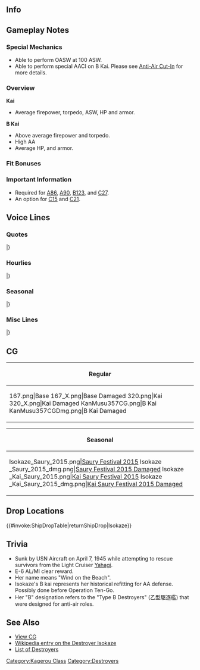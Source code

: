 ==Info==
{{KanmusuInfo|ID=167}}
{{KanmusuInfo|ID=167a}}
{{KanmusuInfo|ID=357}}

==Gameplay Notes==
===Special Mechanics===
* Able to perform OASW at 100 ASW.
* Able to perform special AACI on B Kai. Please see [[Anti-Air Cut-In]] for more details.

===Overview===
'''Kai'''
* Average firepower, torpedo, ASW, HP and armor.  

'''B Kai'''
* Above average firepower and torpedo.
* High AA
* Average HP, and armor.

===Fit Bonuses===
{{:{{BASEPAGENAME}}/Equipment Bonuses}}
{{clear}}

===Important Information===
* Required for [[Quests#A86|A86]], [[Quests#A90|A90]], [[Quests#B123|B123]], and [[Quests#C27|C27]].
* An option for [[Quests#C15|C15]] and [[Quests#C21|C21]].

==Voice Lines==
===Quotes===
{{ShipquoteHeader}}
{{ShipquoteKai
|scenario = Introduction
|origin = 陽炎型駆逐艦十二番艦、磯風。大丈夫、私が護ってあげる。
|translation = I'm the 12th ship of the Kagerou-class destroyers, Isokaze. It's alright, I'll protect you.
|audio = Isokaze-Introduction.ogg
}}
{{ShipquoteKai
|scenario = Introduction
|kai = yes
|origin = 陽炎型駆逐艦十二番艦、磯風。司令、共に進もう。心配はいらない。
|translation = I'm the 12th ship of the Kagerou-class destroyers, Isokaze. We'll move forward together Commander. You don't need to worry.
|audio = IsokazeKai-Introduction.ogg
}}
{{ShipquoteKai
|scenario = Library
|origin = 陽炎型駆逐艦十二番艦、磯風だ。
戦歴ならあの雪風にも遅れはとらぬ。数々の海戦、決戦に参加し、戦い抜いたんだ。
大和・武蔵・金剛・大鳳…彼女達の最期もこの目に焼き付いている。今度こそ…護り抜くさ。
|translation = I'm the 12th ship of the Kagerou-class destroyers, Isokaze.
I won't lose to Yukikaze in terms of combat experience. I participated in many naval battles and in that decisive battle I fought to the bitter end.<ref>[https://en.wikipedia.org/wiki/Operation_Ten-Go Operation Ten-Go] was the last major Japanese operation of the war.</ref>
Yamato, Musashi, Kongou, Taihou... I witnessed their final moments with my own eyes. This time... I'll protect them.
|audio = Isokaze-Library.ogg
}}
{{ShipquoteKai
|scenario = Secretary 1
|origin = どうした？
|translation = What's the matter?
|audio = Isokaze-Secretary_1.ogg
}}
{{ShipquoteKai
|scenario = Secretary 1
|kai3 = yes
|origin = どうした？この磯風に、なにかようか？
|translation = What is it? Is there something you want from me?
|audio = IsokazeBKai-Sec1.mp3
}}
{{ShipquoteKai
|scenario = Secretary 2
|origin = 司令…笑ってる内にやめような。
|translation = Commander... you should stop while I'm still laughing.
|audio = Isokaze-Secretary_2.ogg
}}
{{ShipquoteKai
|scenario = Secretary 2
|kai = yes
|origin = 司令…しつこいのは嫌いではないが、それはどうだろうか。
|translation = Commander... I don't dislike your persistence, but what are you doing?
|audio = IsokazeKai-Secretary_2.ogg
}}
{{ShipquoteKai
|scenario = Secretary 2
|kai3 = yes
|origin = うむ、それは興味深い。少し、浜風や浦風から聞いたやり方とは違うが。
|translation = I see, that's interesting. That's a bit different from what I heard from Hamakaze and Urakaze.
|audio = IsokazeBKai-Sec2.mp3
}}
{{ShipquoteKai
|scenario = Secretary 3
|origin = いいだろう…この磯風が相手になってやろう。たとえ司令が相手でも容赦なぞしない。
|translation = Alright then... I'll be your opponent. Even if you're my opponent I won't show any mercy.
|audio = Isokaze-Secretary_3.ogg
}}
{{ShipquoteKai
|scenario = Secretary 2
|kai3 = yes
|origin = よし、近藤司令の朝食づくりを試してみよう。ありがとう、感謝する。
|translation = Alright, you try making breakfast this time, Commander. Thank you, I appreciate it.
|audio = IsokazeBKai-Sec3.mp3
}}
{{ShipquoteKai
|scenario = Secretary Idle
|origin = 司令…第十七駆逐隊、いつでも出撃可能だ…可能だぞ。なぁ浜風…浜風？
|translation = Commander... The 17th Destroyer Division is ready to sortie anytime... We're ready... Right Hamakaze... Hamakaze?<ref>Hamakaze can be considered Isokaze's closest partner as they were together in almost every action and even sunk in the same battle.</ref>
|audio = Isokaze-Idle.ogg
}}
{{ShipquoteKai
|scenario = Secretary (Married)
|origin = 司令、しっかり食べてるか、食べないといざという時生き残れないぞ、生きることも立派な戦いだ、という訳で間宮に行こうか。
|translation = Are you eating well Commander? If you don't eat you won't survive the hard times. Fighting to live is praiseworthy. So with that, let's go to Mamiya's.
|audio = Isokaze-Secretary_Married.ogg
}}
{{ShipquoteKai
|scenario = Wedding
|origin = 司令、何だ。折り入っての相談というのは。二水戦第十七駆逐隊の編成の話か？何、違う。では浜風のやつが何か？浜風は関係ない…そうか。ん…その指輪を…この磯風に…ん、何…えっ…あ、あの…。
|translation = What is it Commander? Having a heart to heart with me. Is it about the organisation of the 17th Destroyer Division from the 2nd Torpedo Squadron? What, it's not. Then is it something about Hamakaze? It's nothing to do with her... I see. Hmm... That ring is... for me... Wh-what... Eh... Uh, ummm...
|audio = Isokaze-Wedding.ogg
}}
{{ShipquoteKai
|scenario = Player's Score
|origin = 情報収集も大切だな。
|translation = Gathering intelligence is important.
|audio = Isokaze-Looking_At_Scores.ogg
}}
{{ShipquoteKai
|scenario = Player's Score
|kai = yes
|origin = うん。情報の収集は大事だな。
|translation = Yup, Gathering intelligence is important.
|audio = IsokazeKai-Looking_At_Scores.ogg
}}
{{ShipquoteKai
|scenario = Joining the Fleet
|origin = 第十七駆逐隊磯風、推参。
|translation = 17th Destroyer Division, Isokaze. Reporting in.
|audio = Isokaze-Joining_A_Fleet.ogg
}}
{{ShipquoteKai
|scenario = Equipment 1
|origin = そうだな…改装は必要だ、頼む。
|translation = That's right... remodels are necessary. Please.
|audio = Isokaze-Equipment_1.ogg
}}
{{ShipquoteKai
|scenario = Equipment 2
|origin = ありがたい…これでまた戦える。
|translation = I'm thankful... I can continue to fight with this.
|audio = Isokaze-Equipment_2.ogg
}}
{{ShipquoteKai
|scenario = Equipment 2
|kai3 = yes
|origin = なるほどな。
|translation = I see.
|audio = IsokazeBKai-Equip2.mp3
}}
{{ShipquoteKai
|scenario = Equipment 3
|origin = 進もう。
|translation = Forwards.
|audio = Isokaze-Equipment_3.ogg
}}
{{ShipquoteKai
|scenario = Supply
|origin = 補給は大事だ。それ無くしては戦えぬ。
|translation = Supplies are important. Without them I can't fight.
|audio = Isokaze-Supply.ogg
}}
{{ShipquoteKai
|scenario = Docking (Minor Damage)
|origin = 少し埃を落としてくるぞ。
|translation = I'm going to dust myself off a little.
|audio = Isokaze-Docking_Minor.ogg
}}
{{ShipquoteKai
|scenario = Docking (Minor Damage)
|kai = yes
|origin = 少し戦場の垢を落としてくるぞ。
|translation = I need a moment to clean off this battlefield grime.
|audio = IsokazeKai-Docking_Minor.ogg
}}
{{ShipquoteKai
|scenario = Docking (Major Damage)
|origin = また戦うために下がるのだ。大丈夫、直ぐに戻るさ。
|translation = So I need to retreat again. It's fine, I'll be right back.
|audio = Isokaze-Docking_Major.ogg
}}
{{ShipquoteKai
|scenario = Docking (Major Damage)
|kai = yes
|origin = また戦うために下がるのだ。大丈夫、直ぐに戻る。心配するな。
|translation = So I need to retreat again. It's fine, I'll be right back. So don't worry.
|audio = IsokazeKai-Docking_Major.ogg
}}
{{ShipquoteKai
|scenario = Construction
|origin = 新造艦が完成だ。よかったな。
|translation = A new ship has been completed. That's great.
|audio = Isokaze-Construction.ogg
}}
{{ShipquoteKai
|scenario = Construction
|kai = yes
|origin = 新造艦が完成。戦力充実だな。
|translation = A new ship has been completed. We've bolstered our forces.
|audio = IsokazeKai-Construction.ogg
}}
{{ShipquoteKai
|scenario = Returning from Sortie
|origin = 艦隊が無事帰投したぞ。
|translation = The fleet has safely returned to port.
|audio = Isokaze-Returning_From_Sortie.ogg
}}
{{ShipquoteKai
|scenario = Starting a Sortie
|origin = この磯風が出よう。心配はいらない。
|translation = I'm moving out. Don't worry.
|audio = Isokaze-Starting_A_Sortie.ogg
}}
{{ShipquoteKai
|scenario = Starting a Sortie
|kai = yes
|origin = 磯風、抜錨する。艦隊出撃だ。
|translation = Isokaze, setting sail. The fleet is sortieing. 
|audio = IsokazeKai-Starting_A_Sortie.ogg
}}
{{ShipquoteKai
|scenario = Starting a Battle
|origin = 敵艦隊発見。全艦、突撃用意。
|translation = Enemy fleet spotted. All ships, prepare to attack.
|audio = Isokaze-Battle_Start.ogg
}}
{{ShipquoteKai
|scenario = Attack
|origin = 撃って撃って撃ちまくれ。
|translation = Fire, fire, don't let up.
|audio = Isokaze-Attack.ogg
}}
{{ShipquoteKai
|scenario = Night Battle Attack
|origin = 磯風の戦歴は伊達ではないぞ！　忘れるな！
|translation = My combat experience isn't just for show! Don't forget that!
|audio = Isokaze-Night_Attack.ogg
}}
{{ShipquoteKai
|scenario = Night Battle Attack
|kai = yes
|origin = 今の磯風の力、なめないでもらおう！
|translation = You shouldn't underestimate my current strength!
|audio = IsokazeKai-Night_Attack.ogg
}}
{{ShipquoteKai
|scenario = Night Battle
|origin = 残敵を掃射する。磯風に続け。
|translation = Let's rout the remaining enemies. Follow me.
|audio = Isokaze-Night_Battle.ogg
}}
{{ShipquoteKai
|scenario = MVP
|origin = ん…また磯風が武勲をたてたというのか。いや…この程度の働きでは何の意味もない。
|translation = Hmmm... I've increased my honours again huh. Well... this standard of performance isn't significant. 
|audio = Isokaze-MVP.ogg
}}
{{ShipquoteKai
|scenario = Minor Damage 1
|origin = ちっ…まだまだいける、嘗めるな。
|translation = Tch... I can still go on, don't underestimate me.
|audio = Isokaze-Minor_Damage_1.ogg
}}
{{ShipquoteKai
|scenario = Minor Damage 1
|kai3 = yes
|origin = ちい…この磯風が、信じられん…
|translation = Tch...I can’t believe this would happen to me...
|audio = IsokazeBKai-MinorDmg1.mp3
}}
{{ShipquoteKai
|scenario = Minor Damage 2
|origin = やるなぁ…火力が段違い。だが負けない。
|translation = Now you've done it... Such a difference in firepower. But I won't lose.
|audio = Isokaze-Minor_Damage_2.ogg
}}
{{ShipquoteKai
|scenario = Minor Damage 2
|kai = yes
|origin = くっ…しかし、まだ航行は可能だ。
|translation = Ugh... But I can still move.
|audio = IsokazeKai-Minor_Damage_2.ogg
}}
{{ShipquoteKai
|scenario = Major Damage
|origin = しまった。こんなところで航行不能になるわけにはいかない。動け、動け。
|translation = Oh no. I can't be stranded in a place like this. Move, move!<ref>She was hit by a bomb that flooded her engine room and caused her to lose all power.</ref>
|audio = Isokaze-Major_Damage.ogg
}}
{{ShipquoteKai
|scenario = Major Damage
|kai3 = yes
|origin = しれい、すまない、この磯風おいて進んでこれ。頼む。
|translation = Commander, I’m sorry, please continue on without me. I’m counting on you.
|audio = IsokazeBKai-MajorDmg.mp3
}}
{{ShipquoteKai
|scenario = Sunk
|origin = 航行不能か…皆に迷惑をかけるわけにはいかない。雪風、すまん…また頼めるか。
|translation = I'm stranded huh... I won't drag everyone down with me. Sorry Yukikaze... I have a request of you.<ref>She was scuttled by Yukikaze after being left adrift.</ref>
|audio = Isokaze-Sunk.ogg
}}
|} <references/>

{{clear}}

===Hourlies===
{{ShipquoteHeader | type = hourly}}
{{ShipquoteKai
|scenario = 00:00 
|origin = 日付が更新された。本日の時報はこの磯風が担当する。なんだ？不満でもあるのか？
|translation = The date has changed. I'll be handling the time announcements today. What? You got a problem with that?
|audio = IsokazeKai-Hourly_0000.ogg
}}
{{ShipquoteKai
|scenario = 01:00 
|origin = マルヒトマルマルだ。夜だな。
|translation = It's 0100. It's night.
|audio = IsokazeKai-Hourly_0100.ogg
}}
{{ShipquoteKai
|scenario = 02:00 
|origin = マルフタマルマルだ。夜だ。なんだ？なにか不満なのか？
|translation = It's 0200. It's night. What? You have another problem?
|audio = IsokazeKai-Hourly_0200.ogg
}}
{{ShipquoteKai
|scenario = 03:00 
|origin = マルサンマルマルだ。がっ…司令、そう難しい顔をされては困る。何が言いたい？
|translation = It's 0300. Gah... That displeased look on your face troubles me Commander. You got something to say?
|audio = IsokazeKai-Hourly_0300.ogg
}}
{{ShipquoteKai
|scenario = 04:00 
|origin = マルヨンマルマルだ。そろそろ朝だな。司令が何に不満なのか少しわかってきた、が…
|translation = It's 0400. It's nearly morning. I think I understand a little what you were displeased about Commander, but...
|audio = IsokazeKai-Hourly_0400.ogg
}}
{{ShipquoteKai
|scenario = 05:00 
|origin = マルゴーマルマル。しかし、この磯風に戦闘以外の事を期待されても。努力はするが。
|translation = 0500. But, even when I've been entrusted with non-combat things, I'll put in an effort.
|audio = IsokazeKai-Hourly_0500.ogg
}}
{{ShipquoteKai
|scenario = 06:00 
|origin = マルロクマルマルだ。朝だな。では、朝食というのを作ってみるか。なんだその目は？
|translation = It's 0600. It's morning. Now, shall I go make breakfast? What's with that look?
|audio = IsokazeKai-Hourly_0600.ogg
}}
{{ShipquoteKai
|scenario = 07:00 
|origin = マルナナマルマル。大丈夫だ。浜風にやり方は聞いてある。ほら、できたぞ。どうだ？
|translation = 0700. It's fine. Hamakaze taught me how to do it. See, it's done. How is it?
|audio = IsokazeKai-Hourly_0700.ogg
}}
{{ShipquoteKai
|scenario = 08:00 
|origin = マルハチマルマルだ。司令、どうした？腹が痛いのか？いかんな、戦闘指揮に差し障る。
|translation = It's 0800. What's wrong Commander? Do you have a stomachache? That's bad, it'll hinder your command duties.
|audio = IsokazeKai-Hourly_0800.ogg
}}
{{ShipquoteKai
|scenario = 09:00 
|origin = マルキューマルマル。司令、腹痛は治まったか？普段の鍛錬が足りないのではないか。
|translation = 0900. Is your stomachache better Commander? Are you lacking regular training?
|audio = IsokazeKai-Hourly_0900.ogg
}}
{{ShipquoteKai
|scenario = 10:00 
|origin = ヒトマルマルマルだ。よし、演習だな。第十七駆逐隊ならいつでも抜錨可能だ。
|translation = It's 1000. Right, it's time for exercises. The 17th Destroyer Division is always ready to set sail.
|audio = IsokazeKai-Hourly_1000.ogg
}}
{{ShipquoteKai
|scenario = 11:00 
|origin = ヒトヒトマルマル。昼食も任せておいてくれ。谷風から…あっ、なぜ逃げる。司令！
|translation = 1100. Leave lunch to me too. Tanikaze taught... Ah, why are you running away? Commander!
|audio = IsokazeKai-Hourly_1100.ogg
}}
{{ShipquoteKai
|scenario = 12:00 
|origin = ヒトフタマルマル。正午だ。司令、谷風がくれた戦闘配食だ。海での握り飯は格別だな。
|translation = 1200. It's noon. Here are some military rations Tanikaze gave us Commander. Having rice balls on the sea is quite special.
|audio = IsokazeKai-Hourly_1200.ogg
}}
{{ShipquoteKai
|scenario = 13:00 
|origin = ヒトサンマルマル。握り飯美味かったろ？谷風はああ見えて面倒見のいい良い奴なんだ。
|translation = 1300. The rice balls were delicious right? She might not look it, but Tanikaze is good at taking care of others. 
|audio = IsokazeKai-Hourly_1300.ogg
}}
{{ShipquoteKai
|scenario = 14:00 
|origin = ヒトヨンマルマルだ。よし、そろそろ本格的に出撃だな。我が主力艦隊を繰り出そう。
|translation = It's 1400. Alright, it's almost time to go on a real sortie. Let's dispatch the main fleet.
|audio = IsokazeKai-Hourly_1400.ogg
}}
{{ShipquoteKai
|scenario = 15:00 
|origin = ヒトゴーマルマル。おやつ？いらんいらん。余計なバルジができてしまう。
|translation = 1500. A snack? I don't need it. I'll get an unwanted bulge.
|audio = IsokazeKai-Hourly_1500.ogg
}}
{{ShipquoteKai
|scenario = 16:00 
|origin = ヒトロクマルマル。司令、手強い敵艦隊を叩こう。陣形はもちろん単縦陣。なに、輪形陣だと？わかってないな。わかってないぞ！
|translation = 1600. Let's go fight a tough enemy fleet Commander. Of course we'll be in line ahead. What, diamond formation? You don't understand, you just don't understand.
|audio = IsokazeKai-Hourly_1600.ogg
}}
{{ShipquoteKai
|scenario = 17:00 
|origin = ヒトナナマルマル。司令、そろそろ日が暮れるな。あっという間だな。一日も。
|translation = 1700. The day is almost over. The day just flew by.
|audio = IsokazeKai-Hourly_1700.ogg
}}
{{ShipquoteKai
|scenario = 18:00 
|origin = ヒトハチマルマルだ。司令、夕しょｋ… なぜ逃げる？大丈夫、浦風が助っ人に来てくれる。
|translation = 1800. Commander, dinner... Why are you running away? It's fine, Urakaze will be helping me.
|audio = IsokazeKai-Hourly_1800.ogg
}}
{{ShipquoteKai
|scenario = 19:00 
|origin = ヒトキューマルマル。す、少し時間はかかったが夕食の用意ができたぞ。司令、どうだ？
|translation = 1900. I-it took a while, but dinner is ready. How is it Commander?
|audio = IsokazeKai-Hourly_1900.ogg
}}
{{ShipquoteKai
|scenario = 20:00 
|origin = フタマルマルマル。その茶碗蒸しも浦風が。あっ、その焼き魚こそこの磯風が。美味いか？
|translation = 2299, That chawanmushi was made by Urakaze. Ah, that grilled fish was made by me. Is it delicious?
|audio = IsokazeKai-Hourly_2000.ogg
}}
{{ShipquoteKai
|scenario = 21:00 
|origin = フタヒトマルマル。浦風が来てくれて助かった…料理というのは難しいものだな。
|translation = 2100. Thank goodness Urakaze came to help... Cooking is hard.
|audio = IsokazeKai-Hourly_2100.ogg
}}
{{ShipquoteKai
|scenario = 22:00 
|origin = フタフタマルマルだ。もうこんな時間か。よし、夜戦演習だな。第十七駆逐隊、集結だ！
|translation = 2200. It's already this time. Alright, time for night battle exercises. 17th Destroyer Division, assemble!
|audio = IsokazeKai-Hourly_2200.ogg
}}
{{ShipquoteKai
|scenario = 23:00 
|origin = フタサンマルマル。司令、本日も一日お疲れだった。明日もよい日だといいな。
|translation = 2300. Thank you for your hard work today Commander. I hope tomorrow is a good day too.
|audio = IsokazeKai-Hourly_2300.ogg
}}
|} <references/>

{{clear}}

===Seasonal===
{{SeasonalHeaderOld}}
{{SeasonalQuote
|scenario = [[Seasonal/Saury_2015|Saury Festival 2015]]
|origin = 司令、すまない。忘れてくれ。
|translation =	Sorry, Commander. Please forget that.
|audio = Isokaze_Saury_2015_Secretary.ogg
|notes =
}}
{{SeasonalQuote
|scenario = [[Seasonal/Third_Anniversary|3rd Anniversary]]
|origin = 司令、艦隊は三周年を迎えたそうだな。この磯風も誇らしいぞ。よし、記念の夜間訓練でも始めようか。手加減はせんぞ。
|translation =	The 3rd Anniversary is here, Commander. I’m proud of this. Alright, let’s start with the anniversary night training. I won’t hold back.
|audio = Isokaze_3rd_Anniversary_Sec1.mp3
|notes = 
}}
{{SeasonalQuote
|scenario = [[Seasonal/Rainy_Season_2016|Rainy Season 2016]]
|origin = 雨か。梅雨だからな。いや、雨も悪くない、心が落ち着くだろ…。この季節は、嫌いでは無いぞ。
|translation =	It’s raining. Must be the rainy season. No, I don’t mind the rain, it comforts me… I don’t dislike this season.
|audio = Isokaze_Rainy_Season_2016_Sec1.mp3
|notes = 
}}
{{SeasonalQuote
|scenario = [[Seasonal/Autumn_2016|Autumn 2016]]
|origin = 秋か。また、あの季節が来るのだな。よし、いいだろう。練度を上げたこの磯風の力、見せてやろう。サンマでも何でも、焼いてやるさ！
|translation =	It’s autumn. It’s that season again. Alright then. I’ll show you how much better I’ve gotten. Be it saury or anything else, I’ll grill it!
|audio = Isokaze_Autumn_2016_Sec1.mp3
|notes = 
}}
{{SeasonalQuote
|scenario = [[Seasonal/Saury_2016|Saury Festival 2016]]
|origin = ヴヘェ…いや、秋刀魚はな、こうやって、丁寧に焼きあげて…。おかしい…おかしいぞ…浦風から聞いていたのと、なにか…違う…
|translation =	*cough* …Well, if I grilled the saury carefully like this… Strange… very strange… Urakaze told me to do it like this but something… is wrong…
|audio = Isokaze_Sec1_Saury_2015.mp3
|notes = 
}}
{{SeasonalQuote
|scenario = [[Seasonal/Autumn_2016|Autumn 2016]]
|origin = 来年こそは秋刀魚もしっかり焼けるよう。鍛錬を積んでおこう…。戦闘は誰にも遅れをとるつもりはないが、食の技術も…大切だ。
|translation =	I’ll be sure to grill the saury properly next year. I’ll keep practicing… I won’t lose to anyone in battle but, cooking skills are also… important.
|audio = Isokaze_Late_Autumn_2017_Sec1.mp3
|notes = 
}}
{{SeasonalQuote
|scenario = [[Seasonal/Christmas_2016|Christmas 2016]]
|origin = ふむ、これがクリスマスというやつか。賑やかだな。悪くない。谷風の奴も張り切っているな…どれ、ケーキとやらを頂くか。う、美味いな！
|translation =	Hmm, so this is Christmas. It’s lively. It’s not bad. Tanikaze is really enjoying herself… Let me try some cake. I-it’s delicious!
|audio = Isokaze_Christmas_2016_Sec1.mp3
|notes = 
}}
{{SeasonalQuote
|scenario = [[Seasonal/End_of_Year_2016|End of Year 2016]]
|origin = 大鳳よ、何をのんびりしている？時は師走。艦隊は全力上げて大掃除を展開中だ。さぁ、ドックはほうきだけ頼むぞ。うむ、頼む。
|translation = Why are you doing nothing, Taihou? It’s the end of the year. The whole fleet is mobilising for spring cleaning. Now, I’m counting on you to sweep the docks. Yup, I’ll leave it to you.
|audio = Isokaze_End_Of_Year_2016_Sec1.mp3
|notes = 
}}
{{SeasonalQuote
|scenario = [[Seasonal/Setsubun_2017|Setsubun 2017]]
|origin = 節分か。いや、こういった行事は嫌いではない。我が第十七駆逐隊が投げる鬼役は誰だ？おほ、そうか。よし、十七駆、全力で参る！
|translation =	It’s Setsubun. Well, I don’t dislike these sorts of events. Who is playing the Oni for the 17th Destroyer Division? Oho, I see. Alright, DesDiv19, forwards at full force!
|audio = Isokaze_Setsubun_2017.mp3
|notes = 
}}
{{SeasonalQuote
|scenario = [[Seasonal/White_Day_2017|White Day 2017]]
|origin = 司令、これは何だ？お返しだと？何のだ？あぁ、あの時の缶詰の…義理堅いな。ありがとう、貰っておこうか。
|translation =	What is this, Commander? A return gift? For what? Ah, for that canned food I gave you… You’re pretty dutiful. Thank you, I accept.
|audio = Isokaze_White_Day_2017.mp3
|notes = 
}}
{{SeasonalQuote
|scenario = [[Seasonal/Fourth_Anniversary|4th Anniversary]]
|origin = 司令、我が艦隊は、四周年を迎えたそうだ。磯風も嬉しく思う。…よし、記念の突入訓練を実施しよう。陣形はもちろん、単縦陣だ！
|translation =	Our fleet has reached its 4th Anniversary, Commander. I feel happy about it… Alright, let’s have a celebratory assault training. The formation will be… line ahead of course!
|audio = Isokaze_4th_Anniversary_Sec1_2017.mp3
|notes = 
}}
{{SeasonalQuote
|scenario = [[Seasonal/Early_Summer_2017|Early Summer 2017]]
|origin = 司令、なんだその目は？えぇ、この夏は海に？海なら毎日出ているが…えぇ、水着？なんだその兵装は？新型の電探が何かが？
|translation =	What’s with that look, Commander? Eh, head to the sea this summer? But we head out to sea every day… Eh, in a swimsuit? What kind of equipment is that? Is it a new model of radar?
|audio = Isokaze_Sec1_Summer_2017.mp3
|notes = 
}}
{{SeasonalQuote
|scenario = [[Seasonal/Late_Autumn_2017|Late Autumn 2017]]
|origin = 来年こそは、秋刀魚もしっかり焼けるよう。鍛錬を積んでおこう。戦闘は誰にもおくれおとるつもりはないが…食堂の技術も、大切だ。
|translation =	I’ll make sure to grill the saury properly next year. I’ll go practice a lot. I don’t intend to lose to anyone in battle but… cooking skills are important too.
|audio = Isokaze_Late_Autumn_2017_Sec1.mp3
|notes = 
}}
{{SeasonalQuote
|scenario = [[Seasonal/Fifth_Anniversary|5th Anniversary]]
|origin = 司令、今日という日を過ごせて、この磯風、誇りに思う。大丈夫だ、この磯風、ずっとともにある。
|translation =	I’m proud that you’d spend today with me, Commander. Don’t worry, I’ll always be with you.
|audio = Isokaze_5th_Anniversary_Sec1.mp3
|notes = 
}}
|}<references/>

{{clear}}

===Misc Lines===
{{SeasonalHeaderOld}}
{{SeasonalQuote
|scenario = [[Seasonal/Final_Battle|Homecoming 2018]]
|origin = 寒いな…あぁ、雪か。よし、こんなときは北方海域、寒冷地での作戦訓練に最適だな。第十七駆逐隊、集合だ。なぜ誰も来ない？
|translation =	It’s cold… Ah, it’s snowing. Alright, this is the perfect time for training operations in the North. 17th Destroyer Division, assemble. Why isn’t anyone coming?
|audio = Isokaze_Homecoming_2018_Sec3.mp3
|notes = Secretary 3
}}
|}<references/>

{{clear}}

==CG==
{| class="mw-collapsible mw-collapsed wikitable" style="width: 100%;"
!Regular
|-
|<gallery>
167.png|Base
167_X.png|Base Damaged
320.png|Kai
320_X.png|Kai Damaged
KanMusu357CG.png|B Kai
KanMusu357CGDmg.png|B Kai Damaged
</gallery>
|}

{| class="mw-collapsible mw-collapsed wikitable" style="width: 100%;"
!Seasonal
|-
|<gallery>
Isokaze_Saury_2015.png|[[ Seasonal/Saury_2015|Saury Festival 2015]]
Isokaze _Saury_2015_dmg.png|[[ Seasonal/Saury_2015|Saury Festival 2015 Damaged]]
Isokaze _Kai_Saury_2015.png|[[ Seasonal/Saury_2015|Kai Saury Festival 2015]]
Isokaze _Kai_Saury_2015_dmg.png|[[ Seasonal/Saury_2015|Kai Saury Festival 2015 Damaged]]
</gallery>
|}

==Drop Locations==
{{#invoke:ShipDropTable|returnShipDrop|Isokaze}}

==Trivia==
* Sunk by USN Aircraft on April 7, 1945 while attempting to rescue survivors from the Light Cruiser [[Yahagi]].
* E-6 AL/MI clear reward.
* Her name means "Wind on the Beach".
* Isokaze's B kai represents her historical refitting for AA defense. Possibly done before Operation Ten-Go.
* Her "B" designation refers to the "Type B Destroyers" (乙型駆逐艦) that were designed for anti-air roles.

==See Also==
*[[{{PAGENAMEE}}/Gallery|View {{PAGENAME}} CG]]
*[[wikipedia:Japanese_destroyer_Isokaze_(1939)|Wikipedia entry on the Destroyer Isokaze]]
*[[EliteDD|List of Destroyers]]
{{Shiplist}}
[[Category:Kagerou Class]]
[[Category:Destroyers]]